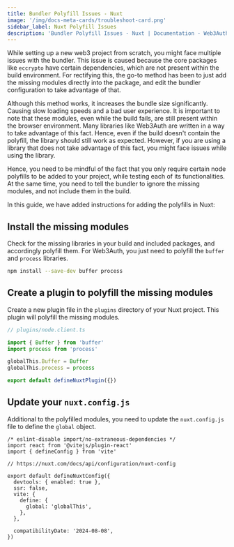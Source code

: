```yaml
---
title: Bundler Polyfill Issues - Nuxt
image: '/img/docs-meta-cards/troubleshoot-card.png'
sidebar_label: Nuxt Polyfill Issues
description: 'Bundler Polyfill Issues - Nuxt | Documentation - Web3Auth'
---
```


While setting up a new web3 project from scratch, you might face multiple issues with the bundler. This issue is caused because the core packages like `eccrypto` have certain dependencies, which are not present within the build environment. For rectifying this, the go-to method has been to just add the missing modules directly into the package, and edit the bundler configuration to take advantage of that.

Although this method works, it increases the bundle size significantly. Causing slow loading speeds and a bad user experience. It is important to note that these modules, even while the build fails, are still present within the browser environment. Many libraries like Web3Auth are written in a way to take advantage of this fact. Hence, even if the build doesn't contain the polyfill, the library should still work as expected. However, if you are using a library that does not take advantage of this fact, you might face issues while using the library.

Hence, you need to be mindful of the fact that you only require certain node polyfills to be added to your project, while testing each of its functionalities. At the same time, you need to tell the bundler to ignore the missing modules, and not include them in the build.

In this guide, we have added instructions for adding the polyfills in Nuxt:

## Install the missing modules

Check for the missing libraries in your build and included packages, and accordingly polyfill them. For Web3Auth, you just need to polyfill the `buffer` and `process` libraries.

```bash npm2yarn
npm install --save-dev buffer process
```

## Create a plugin to polyfill the missing modules

Create a new plugin file in the `plugins` directory of your Nuxt project. This plugin will polyfill the missing modules.

```javascript title:"node.client.ts"
// plugins/node.client.ts

import { Buffer } from 'buffer'
import process from 'process'

globalThis.Buffer = Buffer
globalThis.process = process

export default defineNuxtPlugin({})
```

## Update your `nuxt.config.js`

Additional to the polyfilled modules, you need to update the `nuxt.config.js` file to define the `global` object.

```tsx
/* eslint-disable import/no-extraneous-dependencies */
import react from '@vitejs/plugin-react'
import { defineConfig } from 'vite'

// https://nuxt.com/docs/api/configuration/nuxt-config

export default defineNuxtConfig({
  devtools: { enabled: true },
  ssr: false,
  vite: {
    define: {
      global: 'globalThis',
    },
  },

  compatibilityDate: '2024-08-08',
})
```
